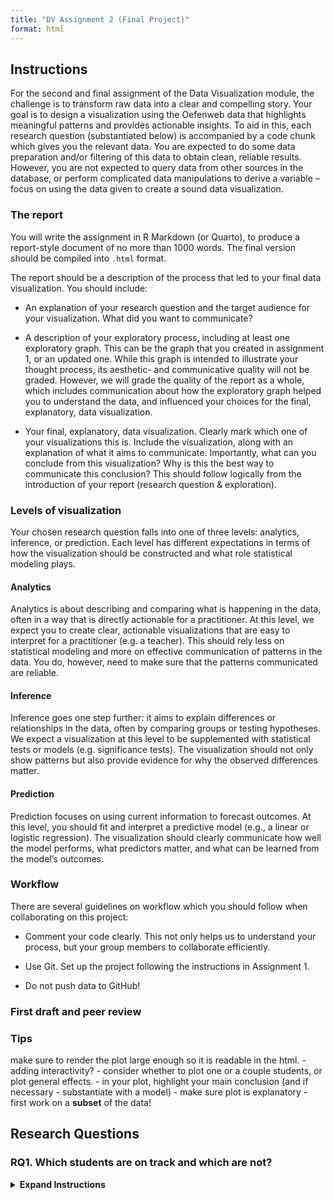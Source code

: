 ```yaml
---
title: "DV Assignment 2 (Final Project)"
format: html
---
```


## Instructions
For the second and final assignment of the Data Visualization module, the challenge is to transform raw data into a clear and compelling story. Your goal is to design a visualization using the Oefenweb data that highlights meaningful patterns and provides actionable insights. To aid in this, each research question (substantiated below) is accompanied by a code chunk which gives you the relevant data. You are expected to do some data preparation and/or filtering of this data to obtain clean, reliable results. However, you are not expected to query data from other sources in the database, or perform complicated data manipulations to derive a variable -- focus on using the data given to create a sound data visualization. 

### The report
You will write the assignment in R Markdown (or Quarto), to produce a report-style document of no more than 1000 words. The final version should be compiled into `.html` format. 

The report should be a description of the process that led to your final data visualization. You should include:  

-  An explanation of your research question and the target audience for your visualization. What did you want to communicate?  

-  A description of your exploratory process, including at least one exploratory graph. This can be the graph that you created in assignment 1, or an updated one. While this graph is intended to illustrate your thought process, its aesthetic- and communicative quality will not be graded. However, we will grade the quality of the report as a whole, which includes communication about how the exploratory graph helped you to understand the data, and influenced your choices for the final, explanatory, data visualization.  

-  Your final, explanatory, data visualization. Clearly mark which one of your visualizations this is. Include the visualization, along with an explanation of what it aims to communicate. Importantly, what can you conclude from this visualization? Why is this the best way to communicate this conclusion? This should follow logically from the introduction of your report (research question & exploration). 

### Levels of visualization
Your chosen research question falls into one of three levels: analytics, inference, or prediction. Each level has different expectations in terms of how the visualization should be constructed and what role statistical modeling plays. 

#### Analytics
Analytics is about describing and comparing what is happening in the data, often in a way that is directly actionable for a practitioner. At this level, we expect you to create clear, actionable visualizations that are easy to interpret for a practitioner (e.g. a teacher). This should rely less on statistical modeling and more on effective communication of patterns in the data. You do, however, need to make sure that the patterns communicated are reliable. 

#### Inference
Inference goes one step further: it aims to explain differences or relationships in the data, often by comparing groups or testing hypotheses. We expect a visualization at this level to be supplemented with statistical tests or models (e.g. significance tests). The visualization should not only show patterns but also provide evidence for why the observed differences matter. 

#### Prediction 
Prediction focuses on using current information to forecast outcomes. At this level, you should fit and interpret a predictive model (e.g., a linear or logistic regression). The visualization should clearly communicate how well the model performs, what predictors matter, and what can be learned from the model's outcomes. 

### Workflow
There are several guidelines on workflow which you should follow when collaborating on this project: 

-  Comment your code clearly. This not only helps us to understand your process, but your group members to collaborate efficiently. 

-  Use Git. Set up the project following the instructions in Assignment 1. 

-  Do not push data to GitHub! 

### First draft and peer review


### Tips 
make sure to render the plot large enough so it is readable in the html. 
-   adding interactivity?
-   consider whether to plot one or a couple students, or plot general effects.
-   in your plot, highlight your main conclusion (and if necessary - substantiate with a model)
-   make sure plot is explanatory
-   first work on a **subset** of the data!

## Research Questions

### RQ1. Which students are on track and which are not?
<details> 
<summary><strong>Expand Instructions</strong></summary>

**Level**: Analytics\

**Instruction:** Visualize the progress of the class within the following four Math Garden domains: addition, subtraction, clock reading, and tables. It should be useful for the teacher; they should be able to efficiently derive which students are on track in each game and which are not. For this question, you will only have to look at the class' progress within domain sessions. You can choose one of two ways to define progress in this context:

1.  *Population-based approach:* In the dataset, there is a variable called `new_user_domain_q_score`. This is a metric which indicates how the student is performing, relative to the average performance of students within the same age group. For example, a q-score of 400 indicates that a child is performing equal to an average student in grade 4.

2.  *Within-class approach:* In the dataset, there is a variable called `new_user_domain_rating`. This is the raw ability score of the user within the respective game. Normalize this variable for the class within each game to visualize students’ performance relative to the class average.

```r
#| code-fold: true
#| code-summary: "Data:"

# Clean Glob Env, load packages and connect to database
rm(list = ls())
library(tidyverse)
library(oefenwebDatabase)

con <- oefenwebDatabase::connect()

# For this RQ, we will visualize the progress of students in class '601481'.
# Run the following code to retrieve the relevant students' user_id's:
student_ids <- get_query(
  "SELECT *
  FROM mot_metrics_users
  WHERE school_class_id = '601481'",
  con = con
) %>%
  pull(user_id)

# Specify the relevant domains
domain_ids <- c(1, 2, 9, 59)

# List student id's and domain id's to use as query parameters
params <- list(student_ids, domain_ids)

# Now get the log records (only domain sessions)
logs <- get_query(
  "SELECT *
  FROM mot_metrics_logs
  WHERE session = 'domain'
  AND user_id IN ({params[[1]]*})
  AND domain_id IN ({params[[2]]*})",
  con = con,
  params = params
)

# Close connection
oefenwebDatabase::close_connections()

```

::: {.callout-tip collapse="false"}
-   Think about how you will deal with children who have no or little data within a specific domain. (How) will you visualize it? Is it reliable?

-   You do not need to worry about generalizibility to other classes. It should be relevant for the teacher to say something about their students' progress within the current class.
:::


### RQ2. What are the differences in playing behaviors between students that switch games a lot within a given session, compared to students who don't? 
<details> 
<summary><strong>Expand Instructions</strong></summary>

**Level:** Inference.  

**Instruction:** For this RQ, you will look at the data from the `mot_metrics_sessions` table, which contains different metrics computed at the session level that we think might be related to motivation. Importantly, in this table, a session is defined as active if the user plays games in either environment (Math Garden / Language Sea) without stopping for more than 10 minutes. If no new game is started within 10 minutes, the session ends. In other words, each row marks a period of continuous activity in the learning environment for a given player.

Define a high vs. low switcher by looking at the variables `n_different_games` and `duration`. Now, choose one or more of the following variables to relate to switching behavior:

1.  `mean_correct` \
2.  `n_skip` \
3.  `n_soft_quits` \
4.  `difficulty` (or `easy_ratio` / `medium_ratio` / `hard_ratio`) \
5.  `mean_rt` 

```r
#| code-fold: true
#| code-summary: "Data:"

# Clean Glob Env, load packages and connect to database
rm(list = ls())
library(tidyverse)
library(oefenwebDatabase)

con <- oefenwebDatabase::connect()

# Get mot_metrics_sessions data
sessions_data <- get_query(
  "SELECT *
  FROM mot_metrics_sessions"
)

```

::: {.callout-tip collapse="false"}
-   After defining high/low switchers, it may be useful to look at individual users to get an idea of their playing patterns, before aggregating the data further.  

-   How will you filter the data to get reliable estimates of switching tendencies? 

-   Taking the perspective of the child playing the game, what could be an advantage of switching games often? What could be a disadvantage? Considering this perspective could help formulate your narrative. 
:::

### RQ3. How does post-error quitting differ between in-school and out-of-school practice? What might moderate these differences?
<details> 
<summary><strong>Expand Instructions</strong></summary>

**Level:** Inference

**Instruction:** It is possible that students' motivation differs depending on whether they play in a classroom setting or at home -- a question which we would like you to explore in the data. One way to operationalize motivation in Prowise Learn is post-error quitting. Post-error quitting refers to whether the game was ended prematurely after an error (`post_error_quit`). First, define a variable which indicates whether a student is playing in or out of school:

-  School times are between 8:30 and 15.00 on weekdays. Be aware of [school holidays](https://wanneerschoolvakantie.nl/schoolvakanties-2023-2024/)! These should be defined as out-of-school. 

Choose one or more of the following moderators for your final visualization: 

1.  `grade`
2.  Average `new_user_domain_q_score`  
3.  Average `quit` (this would define whether a student *generally* quits a lot, regardless of errors).  

```r
#| code-fold: true
#| code-summary: "Data:"

# SQL query here
# delete LG sessions
```

::: {.callout-tip collapse="false"}
-   We have two papers dealing with post-error quitting (although not specifically dealing with this question), read them here and here for inspiration! 

-   You can define errors as binary (error or correct) or sequential (n errors made in a row). 
:::


### RQ4. Can we predict how long a student will look at feedback from different student characteristics and/or play behavior?
<details> 
<summary><strong>Expand Instructions</strong></summary>

**Level:** Prediction

**Instruction:** Feedback looking time indicates the time that the feedback was displayed on the screen after a student encountered an error, skipped a response, or had a time-out. Whether or not students engage with the feedback they recieve can serve as important information, both for the developers at Prowise Learn (how do users engage with application features?), and for teachers (how do students engage in their learning process?). Here, you can choose between a number of different variables to add to a regression model:

1.  type of error (incorrect response, skipped response, time-out response). Factor this variable yourself. 
2.  `grade`
3.  `gender`
4.  `q_score`
5.  `difficulty`
6.  `show_coins`
7.  `response_time_in_milliseconds`
8.  application (language vs. math)

You can be selective or choose all variables. If you choose to omit certain variables, please explain why. If you differentiate between covariates and predictors, please argue your reasoning. 


```r
#| code-fold: true
#| code-summary: "Data:"

# SQL query here
# Delete LG sessions
# Delete correct responses 
# "Because the system automatically moves on to the next item after a correct response, we remove these responses."
```

::: {.callout-tip collapse="false"}
-   Some games have explicit feedback (feedback which gives more information than right or wrong) -- check this in the variable `informative_feedback`. Make sure you account for this somehow.  

-   It will be useful to start with an exploration about how children look at feedback. How is this variable distributed? Also examine it across games. 

-   Feedback looking time can be defined in a continuous manner (predicting the time looked at feedback), or categorical (can we differentiate different types of 'feedback lookers')? Use the results from your exploration to decide which way is most suitable to define feedback looking. 
:::

